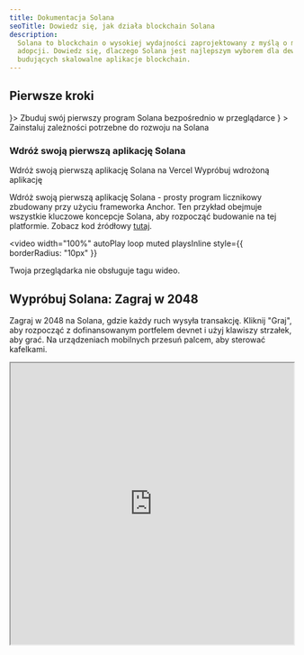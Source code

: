 ```yaml
---
title: Dokumentacja Solana
seoTitle: Dowiedz się, jak działa blockchain Solana
description:
  Solana to blockchain o wysokiej wydajności zaprojektowany z myślą o masowej
  adopcji. Dowiedz się, dlaczego Solana jest najlepszym wyborem dla deweloperów
  budujących skalowalne aplikacje blockchain.
---
```


## Pierwsze kroki

<Cards>
  <Card title="Szybki start" href="/docs/intro/quick-start" icon={<Rocket />}>
    Zbuduj swój pierwszy program Solana bezpośrednio w przeglądarce
  </Card>
  <Card
    title="Konfiguracja lokalnego środowiska"
    href="/docs/intro/installation"
    icon={<Download />}
  >
    Zainstaluj zależności potrzebne do rozwoju na Solana
  </Card>
</Cards>

### Wdróż swoją pierwszą aplikację Solana

<Cards>
  <Card
    title="Wdróż na Vercel"
    href="https://vercel.com/new/clone?repository-url=https%3A%2F%2Fgithub.com%2Fsolana-developers%2Fanchor-web3js-nextjs&root-directory=frontend&demo-title=Anchor%20Web3.js%20Next.js%20Demo&demo-description=An%20example%20deployment%20of%20the%20Anchor%20Web3.js%20Next.js%20project.&demo-url=https%3A%2F%2Fanchor-web3js-nextjs.vercel.app%2F&project-name=anchor-web3js-nextjs&repository-name=anchor-web3js-nextjs"
  >
    Wdróż swoją pierwszą aplikację Solana na Vercel
  </Card>
  <Card
    title="Podgląd Vercel"
    href="https://anchor-web3js-nextjs-jade.vercel.app/"
  >
    Wypróbuj wdrożoną aplikację
  </Card>
</Cards>

Wdróż swoją pierwszą aplikację Solana - prosty program licznikowy zbudowany przy
użyciu frameworka Anchor. Ten przykład obejmuje wszystkie kluczowe koncepcje
Solana, aby rozpocząć budowanie na tej platformie. Zobacz kod źródłowy
[tutaj](https://github.com/solana-developers/anchor-web3js-nextjs).

<Accordions>
<Accordion title="Demo aplikacji">

<video
  width="100%"
  autoPlay
  loop
  muted
  playsInline
  style={{
    borderRadius: "10px"
  }}
>
  <source src="/assets/docs/counter.mp4" type="video/mp4" />
  Twoja przeglądarka nie obsługuje tagu wideo.
</video>

</Accordion>
</Accordions>

## Wypróbuj Solana: Zagraj w 2048

Zagraj w 2048 na Solana, gdzie każdy ruch wysyła transakcję. Kliknij "Graj", aby
rozpocząć z dofinansowanym portfelem devnet i użyj klawiszy strzałek, aby grać.
Na urządzeniach mobilnych przesuń palcem, aby sterować kafelkami.

<Accordions>
<Accordion title="Zagraj w Solana 2048">

<iframe
  src="https://solplay.de/solana-2048/"
  width="100%"
  height="500"
  style={{
    borderRadius: "12px",
    border: "2px solid rgba(0, 0, 0, 0.2)",
    maxWidth: "100%",
    minHeight: "300px",
    aspectRatio: "1"
  }}
  scrolling="no"
/>

</Accordion>
</Accordions>

Stworzone przez [Jonasa](https://x.com/SolPlay_jonas) z zespołu DevRel Fundacji
Solana.

## Rozpocznij naukę

Poznaj kluczowe koncepcje specyficzne dla rozwoju na Solana.

<Cards>
  <Card title="Konta" href="/docs/core/accounts">
    Jak Solana przechowuje dane
  </Card>
  <Card title="Opłaty na Solanie" href="/docs/core/fees">
    Koszty wysyłania transakcji na Solanie
  </Card>
  <Card title="Transakcje" href="/docs/core/transactions">
    Jak wchodzić w interakcje z siecią Solana
  </Card>
  <Card title="Programy" href="/docs/core/programs">
    Smart kontrakty na Solanie
  </Card>
  <Card title="Adresy pochodne programów" href="/docs/core/pda">
    Jak generować deterministyczne adresy
  </Card>
  <Card title="Wywołanie programu z innego programu" href="/docs/core/cpi">
    Jak wywołać jeden program z innego
  </Card>
</Cards>

### Programowanie po stronie klienta

Poniższe SDK to oficjalne SDK dla Solany stworzone przez
[Anza](https://anza.xyz).

#### Oficjalne SDK

| Język                 | SDK                                                                |
| --------------------- | ------------------------------------------------------------------ |
| Rust                  | [solana_sdk](/docs/clients/official/rust)                          |
| Typescript (Zalecane) | [@solana/kit](/docs/clients/official/javascript#solana-kit)        |
| Typescript (Legacy)   | [@solana/web3.js](/docs/clients/official/javascript#solana-web3js) |

#### SDK społecznościowe

Poniżej znajdują się SDK stworzone przez społeczność dla różnych języków:

| Język    | SDK                                                                                                                                         |
| -------- | ------------------------------------------------------------------------------------------------------------------------------------------- |
| Python   | [solders](https://github.com/kevinheavey/solders)                                                                                           |
| Java     | [sava](https://sava.software) lub [solanaj](https://github.com/skynetcap/solanaj) lub [solana4j](https://github.com/LMAX-Exchange/solana4j) |
| C++      | [solcpp](https://github.com/mschneider/solcpp) lub [solana-c](https://github.com/VAR-META-Tech/solana-c-sdk)                                |
| Go       | [solana-go](https://github.com/gagliardetto/solana-go)                                                                                      |
| Kotlin   | [sol4k](https://github.com/sol4k/sol4k) lub [solanaKT](https://github.com/metaplex-foundation/SolanaKT)                                     |
| Dart     | [solana](https://github.com/espresso-cash/espresso-cash-public/tree/master/packages/solana)                                                 |
| C#       | [solnet](https://github.com/bmresearch/Solnet)                                                                                              |
| GdScript | [godot](https://github.com/Virus-Axel/godot-solana-sdk/)                                                                                    |

<Callout type="warn">
  SDK społecznościowe nie są gwarantowane jako aktualne ani nie muszą zawierać
  wszystkich funkcji oficjalnych SDK.
</Callout>

## Uruchamianie walidatora

Dowiedz się, co jest potrzebne, aby obsługiwać walidator Solany i pomóc
zabezpieczyć sieć.

<Cards>
  <Card title="Walidatory" href="https://docs.anza.xyz/validator/anatomy">
    Indywidualne węzły zabezpieczające sieć Solany
  </Card>
  <Card
    title="Wymagania systemowe"
    href="https://docs.anza.xyz/operations/requirements"
  >
    Zalecane wymagania sprzętowe i ilość SOL potrzebna do obsługi walidatora
  </Card>
  <Card
    title="Konfiguracja walidatora"
    href="https://docs.anza.xyz/operations/setup-a-validator"
  >
    Skonfiguruj walidator i połącz się z klastrem po raz pierwszy
  </Card>
</Cards>

## Uzyskiwanie wsparcia

Uzyskaj pomoc od społeczności Solany na
[Solana StackExchange](https://solana.stackexchange.com).
